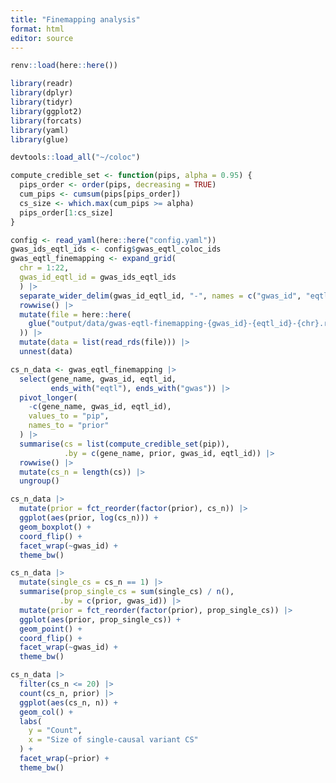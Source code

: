 ```yaml
---
title: "Finemapping analysis"
format: html
editor: source
---
```


```r
renv::load(here::here())

library(readr)
library(dplyr)
library(tidyr)
library(ggplot2)
library(forcats)
library(yaml)
library(glue)

devtools::load_all("~/coloc")
```

```r
compute_credible_set <- function(pips, alpha = 0.95) {
  pips_order <- order(pips, decreasing = TRUE)
  cum_pips <- cumsum(pips[pips_order])
  cs_size <- which.max(cum_pips >= alpha) 
  pips_order[1:cs_size]
}
```

```r
config <- read_yaml(here::here("config.yaml"))
gwas_ids_eqtl_ids <- config$gwas_eqtl_coloc_ids
gwas_eqtl_finemapping <- expand_grid(
  chr = 1:22,
  gwas_id_eqtl_id = gwas_ids_eqtl_ids
  ) |>
  separate_wider_delim(gwas_id_eqtl_id, "-", names = c("gwas_id", "eqtl_id")) |>
  rowwise() |>
  mutate(file = here::here(
    glue("output/data/gwas-eqtl-finemapping-{gwas_id}-{eqtl_id}-{chr}.rds")
  )) |>
  mutate(data = list(read_rds(file))) |>
  unnest(data)

```

```r
cs_n_data <- gwas_eqtl_finemapping |>
  select(gene_name, gwas_id, eqtl_id, 
         ends_with("eqtl"), ends_with("gwas")) |>
  pivot_longer(
    -c(gene_name, gwas_id, eqtl_id), 
    values_to = "pip",
    names_to = "prior"
  ) |>
  summarise(cs = list(compute_credible_set(pip)), 
            .by = c(gene_name, prior, gwas_id, eqtl_id)) |>
  rowwise() |>
  mutate(cs_n = length(cs)) |>
  ungroup()
```

```r
cs_n_data |>
  mutate(prior = fct_reorder(factor(prior), cs_n)) |>
  ggplot(aes(prior, log(cs_n))) + 
  geom_boxplot() + 
  coord_flip() +
  facet_wrap(~gwas_id) + 
  theme_bw()
```

```r
cs_n_data |>
  mutate(single_cs = cs_n == 1) |>
  summarise(prop_single_cs = sum(single_cs) / n(),
           .by = c(prior, gwas_id)) |>
  mutate(prior = fct_reorder(factor(prior), prop_single_cs)) |>
  ggplot(aes(prior, prop_single_cs)) + 
  geom_point() + 
  coord_flip() + 
  facet_wrap(~gwas_id) + 
  theme_bw()
```

```r
cs_n_data |>
  filter(cs_n <= 20) |>
  count(cs_n, prior) |>
  ggplot(aes(cs_n, n)) + 
  geom_col() + 
  labs(
    y = "Count",
    x = "Size of single-causal variant CS"
  ) + 
  facet_wrap(~prior) + 
  theme_bw()
```